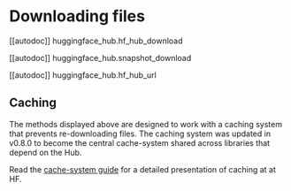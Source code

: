 # Downloading files

[[autodoc]] huggingface_hub.hf_hub_download

[[autodoc]] huggingface_hub.snapshot_download

[[autodoc]] huggingface_hub.hf_hub_url

## Caching

The methods displayed above are designed to work with a caching system that prevents
re-downloading files. The caching system was updated in v0.8.0 to become the central
cache-system shared across libraries that depend on the Hub.

Read the [cache-system guide](../how-to-cache) for a detailed presentation of caching at
at HF.